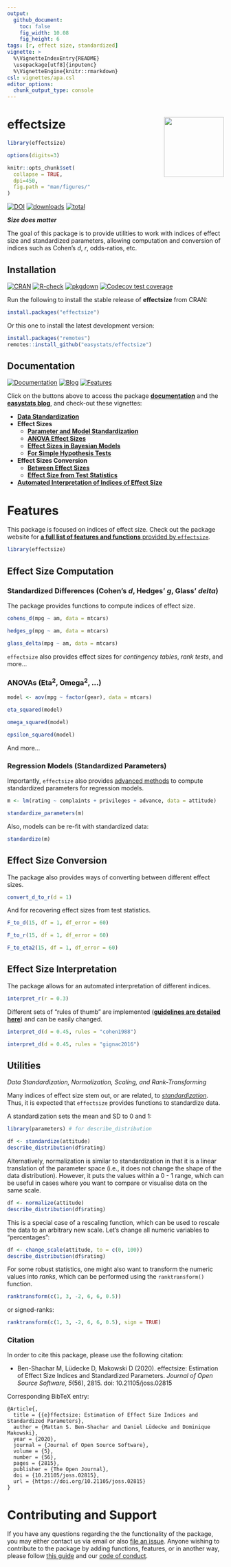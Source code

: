 ```yaml
---
output: 
  github_document:
    toc: false
    fig_width: 10.08
    fig_height: 6
tags: [r, effect size, standardized]
vignette: >
  %\VignetteIndexEntry{README}
  \usepackage[utf8]{inputenc}
  %\VignetteEngine{knitr::rmarkdown}
csl: vignettes/apa.csl
editor_options: 
  chunk_output_type: console
---
```

# effectsize <img src='man/figures/logo.png' align="right" height="139" />

```r
library(effectsize)

options(digits=3)

knitr::opts_chunk$set(
  collapse = TRUE,
  dpi=450,
  fig.path = "man/figures/"
)
```

[![DOI](https://joss.theoj.org/papers/10.21105/joss.02815/status.svg)](https://doi.org/10.21105/joss.02815)
[![downloads](http://cranlogs.r-pkg.org/badges/effectsize)](https://cran.r-project.org/package=effectsize)
[![total](https://cranlogs.r-pkg.org/badges/grand-total/effectsize)](https://cranlogs.r-pkg.org/) 


***Size does matter***

The goal of this package is to provide utilities to work with indices of effect size and standardized parameters, allowing computation and conversion of indices such as Cohen's *d*, *r*, odds-ratios, etc.


## Installation

[![CRAN](http://www.r-pkg.org/badges/version/effectsize)](https://cran.r-project.org/package=effectsize)
[![R-check](https://github.com/easystats/effectsize/workflows/R-check/badge.svg)](https://github.com/easystats/effectsize/actions)
[![pkgdown](https://github.com/easystats/effectsize/workflows/pkgdown/badge.svg)](https://github.com/easystats/effectsize/actions)
[![Codecov test coverage](https://codecov.io/gh/easystats/effectsize/branch/main/graph/badge.svg)](https://codecov.io/gh/easystats/effectsize?branch=main)

Run the following to install the stable release of **effectsize** from CRAN:

```r
install.packages("effectsize")
```

Or this one to install the latest development version:

```r
install.packages("remotes")
remotes::install_github("easystats/effectsize")
```

## Documentation

[![Documentation](https://img.shields.io/badge/documentation-effectsize-orange.svg?colorB=E91E63)](https://easystats.github.io/effectsize/)
[![Blog](https://img.shields.io/badge/blog-easystats-orange.svg?colorB=FF9800)](https://easystats.github.io/blog/posts/)
[![Features](https://img.shields.io/badge/features-effectsize-orange.svg?colorB=2196F3)](https://easystats.github.io/effectsize/reference/index.html)

Click on the buttons above to access the package [**documentation**](https://easystats.github.io/effectsize/) and the [**easystats blog**](https://easystats.github.io/blog/posts/), and check-out these vignettes:

- [**Data Standardization**](https://easystats.github.io/effectsize/articles/standardize_data.html)
- **Effect Sizes**  
  - [**Parameter and Model Standardization**](https://easystats.github.io/effectsize/articles/standardize_parameters.html)
  - [**ANOVA Effect Sizes**](https://easystats.github.io/effectsize/articles/anovaES.html)
  - [**Effect Sizes in Bayesian Models**](https://easystats.github.io/effectsize/articles/bayesian_models.html)  
  - [**For Simple Hypothesis Tests**](https://easystats.github.io/effectsize/articles/simple_htests.html)  
- **Effect Sizes Conversion**    
  - [**Between Effect Sizes**](https://easystats.github.io/effectsize/articles/convert.html)
  - [**Effect Size from Test Statistics**](https://easystats.github.io/effectsize/articles/from_test_statistics.html)
- [**Automated Interpretation of Indices of Effect Size**](https://easystats.github.io/effectsize/articles/interpret.html)



# Features

This package is focused on indices of effect size. Check out the package website for [**a full list of features and functions** provided by `effectsize`](https://easystats.github.io/effectsize/reference/index.html).

```r
library(effectsize)
```

## Effect Size Computation

### Standardized Differences (Cohen's *d*, Hedges' *g*, Glass' *delta*)

The package provides functions to compute indices of effect size.

```r
cohens_d(mpg ~ am, data = mtcars)

hedges_g(mpg ~ am, data = mtcars)

glass_delta(mpg ~ am, data = mtcars)
```

`effectsize` also provides effect sizes for *contingency tables*, *rank tests*, and more...

### ANOVAs (Eta<sup>2</sup>, Omega<sup>2</sup>, ...)

```r
model <- aov(mpg ~ factor(gear), data = mtcars)

eta_squared(model)

omega_squared(model)

epsilon_squared(model)
```

And more...


### Regression Models (Standardized Parameters)

Importantly, `effectsize` also provides [advanced methods](https://easystats.github.io/effectsize/articles/standardize_parameters.html) to compute standardized parameters for regression models.

```r
m <- lm(rating ~ complaints + privileges + advance, data = attitude)

standardize_parameters(m)
```

Also, models can be re-fit with standardized data:

```r
standardize(m)
```

## Effect Size Conversion

The package also provides ways of converting between different effect sizes.

```r
convert_d_to_r(d = 1)
```

And for recovering effect sizes from test statistics.

```r
F_to_d(15, df = 1, df_error = 60)

F_to_r(15, df = 1, df_error = 60)

F_to_eta2(15, df = 1, df_error = 60)
```

## Effect Size Interpretation

The package allows for an automated interpretation of different indices. 

```r
interpret_r(r = 0.3)
```

Different sets of "rules of thumb" are implemented ([**guidelines are detailed here**](https://easystats.github.io/effectsize/articles/interpret.html)) and can be easily changed.


```r
interpret_d(d = 0.45, rules = "cohen1988")

interpret_d(d = 0.45, rules = "gignac2016")
```


## Utilities 

*Data Standardization, Normalization, Scaling, and Rank-Transforming*

Many indices of effect size stem out, or are related, to [*standardization*](https://easystats.github.io/effectsize/articles/standardize_parameters.html). Thus, it is expected that `effectsize` provides functions to standardize data.


A standardization sets the mean and SD to 0 and 1:

```r
library(parameters) # for describe_distribution

df <- standardize(attitude)
describe_distribution(df$rating)
```

Alternatively, normalization is similar to standardization in that it is a
linear translation of the parameter space (i.e., it does not change the shape of
the data distribution). However, it puts the values within a 0 - 1 range, which
can be useful in cases where you want to compare or visualise data on the same
scale.

```r
df <- normalize(attitude)
describe_distribution(df$rating)
```


This is a special case of a rescaling function, which can be used to rescale the
data to an arbitrary new scale. Let's change all numeric variables to
"percentages":

```r
df <- change_scale(attitude, to = c(0, 100)) 
describe_distribution(df$rating)
```


For some robust statistics, one might also want to transform the numeric values
into *ranks*, which can be performed using the `ranktransform()` function.

```r
ranktransform(c(1, 3, -2, 6, 6, 0.5))
```

or signed-ranks:

```r
ranktransform(c(1, 3, -2, 6, 6, 0.5), sign = TRUE)
```

### Citation

In order to cite this package, please use the following citation:

  * Ben-Shachar M, Lüdecke D, Makowski D (2020). effectsize: Estimation of Effect Size Indices and Standardized Parameters. _Journal of Open Source Software_, *5*(56), 2815. doi: 10.21105/joss.02815
  
Corresponding BibTeX entry:

```
@Article{,
  title = {{e}ffectsize: Estimation of Effect Size Indices and Standardized Parameters},
  author = {Mattan S. Ben-Shachar and Daniel Lüdecke and Dominique Makowski},
  year = {2020},
  journal = {Journal of Open Source Software},
  volume = {5},
  number = {56},
  pages = {2815},
  publisher = {The Open Journal},
  doi = {10.21105/joss.02815},
  url = {https://doi.org/10.21105/joss.02815}
}
```

# Contributing and Support

If you have any questions regarding the the functionality of the package, you may either contact us via email or also [file an issue](https://github.com/easystats/effectsize/issues). Anyone wishing to contribute to the package by adding functions, features, or in another way, please follow [this guide](https://github.com/easystats/effectsize/blob/main/.github/CONTRIBUTING.md) and our [code of conduct](https://github.com/easystats/effectsize/blob/main/.github/CODE_OF_CONDUCT.md).
